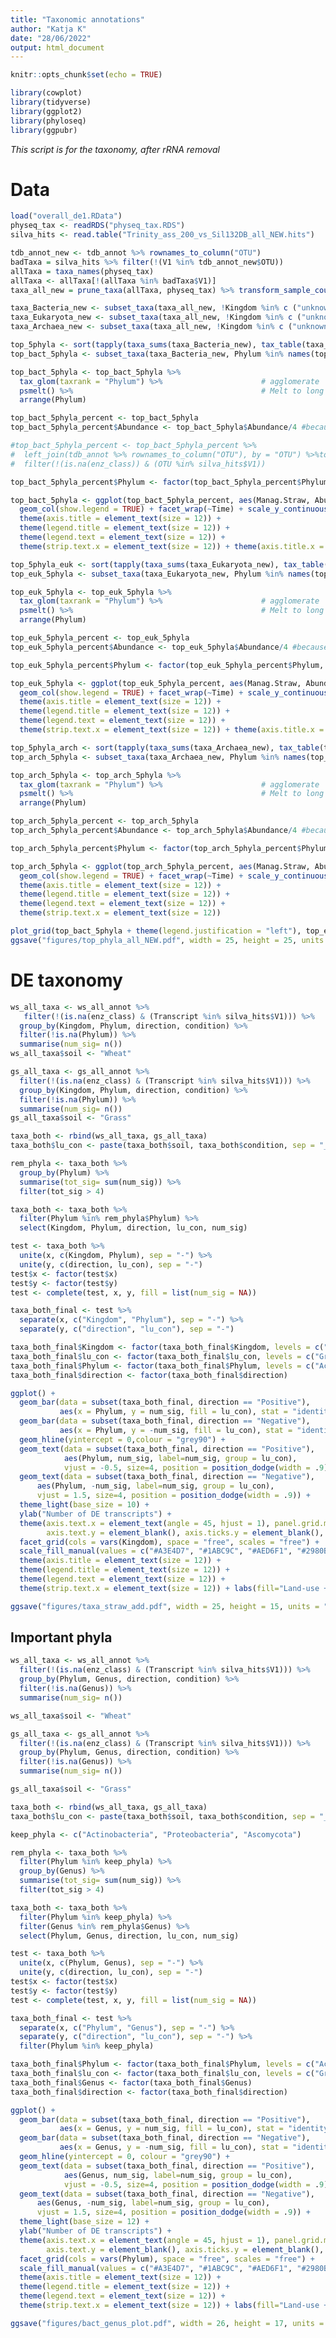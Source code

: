 ---
title: "Taxonomic annotations"
author: "Katja K"
date: "28/06/2022"
output: html_document
---

```{r setup, include=FALSE}
knitr::opts_chunk$set(echo = TRUE)
```

```{r packages}
library(cowplot)
library(tidyverse)
library(ggplot2)
library(phyloseq)
library(ggpubr)
```
*This script is for the taxonomy, after rRNA removal*

# Data

```{r upload and prepare data, message=FALSE, warning=FALSE}
load("overall_de1.RData")
physeq_tax <- readRDS("physeq_tax.RDS")
silva_hits <- read.table("Trinity_ass_200_vs_Sil132DB_all_NEW.hits")
```

```{r bacteria, message=FALSE, warning=FALSE}
tdb_annot_new <- tdb_annot %>% rownames_to_column("OTU") 
badTaxa = silva_hits %>% filter(!(V1 %in% tdb_annot_new$OTU))
allTaxa = taxa_names(physeq_tax)
allTaxa <- allTaxa[!(allTaxa %in% badTaxa$V1)]
taxa_all_new = prune_taxa(allTaxa, physeq_tax) %>% transform_sample_counts(function(x) {x/sum(x)})

taxa_Bacteria_new <- subset_taxa(taxa_all_new, !Kingdom %in% c ("unknown", "Viruses", "Archaea","Eukaryota"))
taxa_Eukaryota_new <- subset_taxa(taxa_all_new, !Kingdom %in% c ("unknown", "Viruses", "Archaea","Bacteria"))
taxa_Archaea_new <- subset_taxa(taxa_all_new, !Kingdom %in% c ("unknown", "Viruses", "Eukaryota","Bacteria"))

top_5phyla <- sort(tapply(taxa_sums(taxa_Bacteria_new), tax_table(taxa_Bacteria_new)[, "Phylum"], sum), decreasing=TRUE)[1:5]
top_bact_5phyla <- subset_taxa(taxa_Bacteria_new, Phylum %in% names(top_5phyla))

top_bact_5phyla <- top_bact_5phyla %>%
  tax_glom(taxrank = "Phylum") %>%                      # agglomerate
  psmelt() %>%                                          # Melt to long format
  arrange(Phylum)  

top_bact_5phyla_percent <- top_bact_5phyla
top_bact_5phyla_percent$Abundance <- top_bact_5phyla$Abundance/4 #because we have 4 samples per land-use:treatment and TPM values

#top_bact_5phyla_percent <- top_bact_5phyla_percent %>% 
#  left_join(tdb_annot %>% rownames_to_column("OTU"), by = "OTU") %>%top_5phyla
#  filter(!(is.na(enz_class)) & (OTU %in% silva_hits$V1)) 

top_bact_5phyla_percent$Phylum <- factor(top_bact_5phyla_percent$Phylum, levels = c("Acidobacteria", "Actinobacteria", "Chloroflexi", "Proteobacteria", "unknown.Bacteria"), labels = c("Acidobacteria", "Actinobacteria", "Chloroflexi", "Proteobacteria", "Unknown"))

top_bact_5phyla <- ggplot(top_bact_5phyla_percent, aes(Manag.Straw, Abundance, fill = Phylum)) +
  geom_col(show.legend = TRUE) + facet_wrap(~Time) + scale_y_continuous(labels = scales::percent) + scale_fill_manual(values=c("#0652b6", "#939d05", "#b60652", "#06aab6", "#b66a06")) + xlab("Land-use + amendment") + ylab("Abundance [%]") + theme_bw() + theme(axis.text = element_text(size = 12), panel.grid = element_blank()) +
  theme(axis.title = element_text(size = 12)) +
  theme(legend.title = element_text(size = 12)) + 
  theme(legend.text = element_text(size = 12)) + 
  theme(strip.text.x = element_text(size = 12)) + theme(axis.title.x = element_blank(),axis.text.x = element_blank(), axis.ticks.x = element_blank())
```

```{r eukaryota, message=FALSE, warning=FALSE}

top_5phyla_euk <- sort(tapply(taxa_sums(taxa_Eukaryota_new), tax_table(taxa_Eukaryota_new)[, "Phylum"], sum), decreasing=TRUE)[1:5]
top_euk_5phyla <- subset_taxa(taxa_Eukaryota_new, Phylum %in% names(top_5phyla_euk))

top_euk_5phyla <- top_euk_5phyla %>%
  tax_glom(taxrank = "Phylum") %>%                      # agglomerate
  psmelt() %>%                                          # Melt to long format
  arrange(Phylum)  

top_euk_5phyla_percent <- top_euk_5phyla
top_euk_5phyla_percent$Abundance <- top_euk_5phyla$Abundance/4 #because we have 4 samples per land-use:treatment and TPM values

top_euk_5phyla_percent$Phylum <- factor(top_euk_5phyla_percent$Phylum, levels = c("Arthropoda","Ascomycota","Nematoda","Streptophyta","unknown.Eukaryota"), labels = c("Arthropoda","Ascomycota","Nematoda","Streptophyta","Unknown"))

top_euk_5phyla <- ggplot(top_euk_5phyla_percent, aes(Manag.Straw, Abundance, fill = Phylum)) +
  geom_col(show.legend = TRUE) + facet_wrap(~Time) + scale_y_continuous(labels = scales::percent) + scale_fill_manual(values=c("#0652b6", "#939d05", "#b60652", "#06aab6", "#b66a06")) + xlab("Land-use + amendment") + ylab("Abundance [%]") + theme_bw() + theme(axis.text = element_text(size = 12), panel.grid = element_blank()) + 
  theme(axis.title = element_text(size = 12)) +
  theme(legend.title = element_text(size = 12)) + 
  theme(legend.text = element_text(size = 12)) + 
  theme(strip.text.x = element_text(size = 12)) + theme(axis.title.x = element_blank(),axis.text.x = element_blank(), axis.ticks.x = element_blank())

```

```{r archaea, message=FALSE, warning=FALSE}

top_5phyla_arch <- sort(tapply(taxa_sums(taxa_Archaea_new), tax_table(taxa_Archaea_new)[, "Phylum"], sum), decreasing=TRUE)[1:5]
top_arch_5phyla <- subset_taxa(taxa_Archaea_new, Phylum %in% names(top_5phyla_arch))

top_arch_5phyla <- top_arch_5phyla %>%
  tax_glom(taxrank = "Phylum") %>%                      # agglomerate
  psmelt() %>%                                          # Melt to long format
  arrange(Phylum)  

top_arch_5phyla_percent <- top_arch_5phyla
top_arch_5phyla_percent$Abundance <- top_arch_5phyla$Abundance/4 #because we have 4 samples per land-use:treatment and TPM values

top_arch_5phyla_percent$Phylum <- factor(top_arch_5phyla_percent$Phylum, levels = c("Candidatus Bathyarchaeota","Crenarchaeota","Euryarchaeota","Thaumarchaeota","unknown.Archaea"), labels = c("Candidatus Bathyarchaeota","Crenarchaeota","Euryarchaeota","Thaumarchaeota","Unknown"))

top_arch_5phyla <- ggplot(top_arch_5phyla_percent, aes(Manag.Straw, Abundance, fill = Phylum)) +
  geom_col(show.legend = TRUE) + facet_wrap(~Time) + scale_y_continuous(labels = scales::percent) + scale_fill_manual(values=c("#0652b6", "#939d05", "#b60652", "#06aab6", "#b66a06")) + xlab("Land-use + amendment") + ylab("Abundance [%]") + theme_bw() + theme(axis.text = element_text(size = 12), panel.grid = element_blank()) +
  theme(axis.title = element_text(size = 12)) +
  theme(legend.title = element_text(size = 12)) + 
  theme(legend.text = element_text(size = 12)) + 
  theme(strip.text.x = element_text(size = 12)) 

```

```{r merge, message=FALSE, warning=FALSE}

plot_grid(top_bact_5phyla + theme(legend.justification = "left"), top_euk_5phyla + theme(legend.justification = "left"), top_arch_5phyla +theme(legend.justification = "left"), labels = c("a)", "b)", "c)"), ncol = 1, align = "hv")
ggsave("figures/top_phyla_all_NEW.pdf", width = 25, height = 25, units = "cm")

```

# DE taxonomy

```{r de taxonomy, message=FALSE, warning=FALSE}
ws_all_taxa <- ws_all_annot %>%
   filter(!(is.na(enz_class) & (Transcript %in% silva_hits$V1))) %>% 
  group_by(Kingdom, Phylum, direction, condition) %>%
  filter(!is.na(Phylum)) %>%
  summarise(num_sig= n())
ws_all_taxa$soil <- "Wheat"

gs_all_taxa <- gs_all_annot %>%
  filter(!(is.na(enz_class) & (Transcript %in% silva_hits$V1))) %>% 
  group_by(Kingdom, Phylum, direction, condition) %>%
  filter(!is.na(Phylum)) %>%
  summarise(num_sig= n())
gs_all_taxa$soil <- "Grass"

taxa_both <- rbind(ws_all_taxa, gs_all_taxa)
taxa_both$lu_con <- paste(taxa_both$soil, taxa_both$condition, sep = "_")

rem_phyla <- taxa_both %>% 
  group_by(Phylum) %>%
  summarise(tot_sig= sum(num_sig)) %>%
  filter(tot_sig > 4)

taxa_both <- taxa_both %>% 
  filter(Phylum %in% rem_phyla$Phylum) %>%
  select(Kingdom, Phylum, direction, lu_con, num_sig)

test <- taxa_both %>% 
  unite(x, c(Kingdom, Phylum), sep = "-") %>%
  unite(y, c(direction, lu_con), sep = "-")
test$x <- factor(test$x)
test$y <- factor(test$y)
test <- complete(test, x, y, fill = list(num_sig = NA))

taxa_both_final <- test %>% 
  separate(x, c("Kingdom", "Phylum"), sep = "-") %>%
  separate(y, c("direction", "lu_con"), sep = "-")

taxa_both_final$Kingdom <- factor(taxa_both_final$Kingdom, levels = c("Bacteria", "Eukaryota", "unknown"), labels = c("Bacteria", "Eukaryota", "Unknown"))
taxa_both_final$lu_con <- factor(taxa_both_final$lu_con, levels = c("Grass_Control", "Wheat_Control", "Grass_Straw", "Wheat_Straw"), labels = c("GC", "WC", "GS", "WS"))
taxa_both_final$Phylum <- factor(taxa_both_final$Phylum, levels = c("Acidobacteria", "Actinobacteria", "Ascomycota", "Bacteroidetes", "Chloroflexi", "Firmicutes", "Proteobacteria", "Streptophyta", "unknown.Bacteria", "unknown.Eukaryota", "unknown"), labels =c("Acidobacteria", "Actinobacteria", "Ascomycota", "Bacteroidetes", "Chloroflexi", "Firmicutes", "Proteobacteria", "Streptophyta", "unknown", "unknown", "unknown"))
taxa_both_final$direction <- factor(taxa_both_final$direction)

ggplot() + 
  geom_bar(data = subset(taxa_both_final, direction == "Positive"), 
           aes(x = Phylum, y = num_sig, fill = lu_con), stat = "identity", position = position_dodge(preserve = "single")) +
  geom_bar(data = subset(taxa_both_final, direction == "Negative"), 
           aes(x = Phylum, y = -num_sig, fill = lu_con), stat = "identity", position = position_dodge(preserve = "single")) +
  geom_hline(yintercept = 0,colour = "grey90") + 
  geom_text(data = subset(taxa_both_final, direction == "Positive"), 
            aes(Phylum, num_sig, label=num_sig, group = lu_con), 
            vjust = -0.5, size=4, position = position_dodge(width = .9)) +
  geom_text(data = subset(taxa_both_final, direction == "Negative"), 
      aes(Phylum, -num_sig, label=num_sig, group = lu_con), 
      vjust = 1.5, size=4, position = position_dodge(width = .9)) +
  theme_light(base_size = 10) +
  ylab("Number of DE transcripts") +
  theme(axis.text.x = element_text(angle = 45, hjust = 1), panel.grid.major.y = element_blank(), panel.grid.minor = element_blank(), 
        axis.text.y = element_blank(), axis.ticks.y = element_blank(), legend.title = element_blank()) +
  facet_grid(cols = vars(Kingdom), space = "free", scales = "free") +
  scale_fill_manual(values = c("#A3E4D7", "#1ABC9C", "#AED6F1", "#2980B9")) + theme(axis.text = element_text(size = 12)) + 
  theme(axis.title = element_text(size = 12)) +
  theme(legend.title = element_text(size = 12)) + 
  theme(legend.text = element_text(size = 12)) + 
  theme(strip.text.x = element_text(size = 12)) + labs(fill="Land-use + amendment")

ggsave("figures/taxa_straw_add.pdf", width = 25, height = 15, units = "cm")

```

## Important phyla

```{r}

ws_all_taxa <- ws_all_annot %>%
  filter(!(is.na(enz_class) & (Transcript %in% silva_hits$V1))) %>% 
  group_by(Phylum, Genus, direction, condition) %>%
  filter(!is.na(Genus)) %>%
  summarise(num_sig= n())

```

```{r}

ws_all_taxa$soil <- "Wheat"

gs_all_taxa <- gs_all_annot %>%
  filter(!(is.na(enz_class) & (Transcript %in% silva_hits$V1))) %>% 
  group_by(Phylum, Genus, direction, condition) %>%
  filter(!is.na(Genus)) %>%
  summarise(num_sig= n())

```

```{r}

gs_all_taxa$soil <- "Grass"

taxa_both <- rbind(ws_all_taxa, gs_all_taxa)
taxa_both$lu_con <- paste(taxa_both$soil, taxa_both$condition, sep = "_")

keep_phyla <- c("Actinobacteria", "Proteobacteria", "Ascomycota")

rem_phyla <- taxa_both %>% 
  filter(Phylum %in% keep_phyla) %>%
  group_by(Genus) %>%
  summarise(tot_sig= sum(num_sig)) %>%
  filter(tot_sig > 4)

taxa_both <- taxa_both %>% 
  filter(Phylum %in% keep_phyla) %>%
  filter(Genus %in% rem_phyla$Genus) %>%
  select(Phylum, Genus, direction, lu_con, num_sig)

test <- taxa_both %>% 
  unite(x, c(Phylum, Genus), sep = "-") %>%
  unite(y, c(direction, lu_con), sep = "-")
test$x <- factor(test$x)
test$y <- factor(test$y)
test <- complete(test, x, y, fill = list(num_sig = NA))

taxa_both_final <- test %>% 
  separate(x, c("Phylum", "Genus"), sep = "-") %>%
  separate(y, c("direction", "lu_con"), sep = "-") %>%
  filter(Phylum %in% keep_phyla)

taxa_both_final$Phylum <- factor(taxa_both_final$Phylum, levels = c("Actinobacteria", "Proteobacteria", "Ascomycota"))
taxa_both_final$lu_con <- factor(taxa_both_final$lu_con, levels = c("Grass_Control", "Wheat_Control", "Grass_Straw", "Wheat_Straw"), labels = c("GC", "WC", "GS", "WS"))
taxa_both_final$Genus <- factor(taxa_both_final$Genus)
taxa_both_final$direction <- factor(taxa_both_final$direction)

ggplot() + 
  geom_bar(data = subset(taxa_both_final, direction == "Positive"), 
           aes(x = Genus, y = num_sig, fill = lu_con), stat = "identity", position = position_dodge(preserve = "single")) +
  geom_bar(data = subset(taxa_both_final, direction == "Negative"), 
           aes(x = Genus, y = -num_sig, fill = lu_con), stat = "identity", position = position_dodge(preserve = "single")) +
  geom_hline(yintercept = 0, colour = "grey90") + 
  geom_text(data = subset(taxa_both_final, direction == "Positive"), 
            aes(Genus, num_sig, label=num_sig, group = lu_con), 
            vjust = -0.5, size=4, position = position_dodge(width = .9)) +
  geom_text(data = subset(taxa_both_final, direction == "Negative"), 
      aes(Genus, -num_sig, label=num_sig, group = lu_con), 
      vjust = 1.5, size=4, position = position_dodge(width = .9)) +
  theme_light(base_size = 12) +
  ylab("Number of DE transcripts") +
  theme(axis.text.x = element_text(angle = 45, hjust = 1), panel.grid.major.y = element_blank(), panel.grid.minor = element_blank(), 
        axis.text.y = element_blank(), axis.ticks.y = element_blank(), legend.title = element_blank()) +
  facet_grid(cols = vars(Phylum), space = "free", scales = "free") +
  scale_fill_manual(values = c("#A3E4D7", "#1ABC9C", "#AED6F1", "#2980B9")) + theme(axis.text = element_text(size = 12)) + 
  theme(axis.title = element_text(size = 12)) +
  theme(legend.title = element_text(size = 12)) + 
  theme(legend.text = element_text(size = 12)) + 
  theme(strip.text.x = element_text(size = 12)) + labs(fill="Land-use + amendment")

ggsave("figures/bact_genus_plot.pdf", width = 26, height = 17, units = "cm")

```